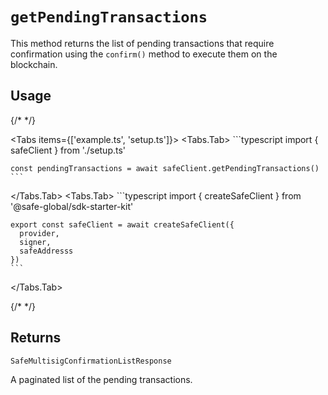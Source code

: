 
# `getPendingTransactions`

This method returns the list of pending transactions that require confirmation using the `confirm()` method to execute them on the blockchain.

## Usage

{/* <!-- vale off --> */}

<Tabs items={['example.ts', 'setup.ts']}>
  <Tabs.Tab>
    ```typescript
    import { safeClient } from './setup.ts'

    const pendingTransactions = await safeClient.getPendingTransactions()
    ```
  </Tabs.Tab>
  <Tabs.Tab>
    ```typescript
    import { createSafeClient } from '@safe-global/sdk-starter-kit'

    export const safeClient = await createSafeClient({
      provider,
      signer,
      safeAddresss
    })
    ```
  </Tabs.Tab>
</Tabs>

{/* <!-- vale on --> */}

## Returns

`SafeMultisigConfirmationListResponse`

A paginated list of the pending transactions.
